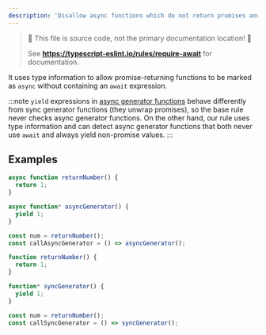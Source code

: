 ```yaml
---
description: 'Disallow async functions which do not return promises and have no `await` expression.'
---
```



> 🛑 This file is source code, not the primary documentation location! 🛑
>
> See **https://typescript-eslint.io/rules/require-await** for documentation.

It uses type information to allow promise-returning functions to be marked as `async` without containing an `await` expression.

:::note
`yield` expressions in [async generator functions](https://developer.mozilla.org/en-US/docs/Web/JavaScript/Reference/Statements/async_function*) behave differently from sync generator functions (they unwrap promises), so the base rule never checks async generator functions. On the other hand, our rule uses type information and can detect async generator functions that both never use `await` and always yield non-promise values.
:::

## Examples

<Tabs>
<TabItem value="❌ Incorrect">

```ts
async function returnNumber() {
  return 1;
}

async function* asyncGenerator() {
  yield 1;
}

const num = returnNumber();
const callAsyncGenerator = () => asyncGenerator();
```

</TabItem>
<TabItem value="✅ Correct">

```ts
function returnNumber() {
  return 1;
}

function* syncGenerator() {
  yield 1;
}

const num = returnNumber();
const callSyncGenerator = () => syncGenerator();
```

</TabItem>
</Tabs>
